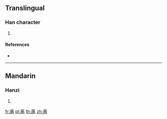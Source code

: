 {{character info/new}}
==Translingual==

===Han character===
{{Han char|rn=140|rad=艸|as=09|sn=15|four=44227|canj=TJBJ}}

# {{defn|Han|sort=艸09}}

====References====
* {{Han ref|kx=1042.430|dkj=31347|dj=1503.070|hdz=53244.020|uh=8433|ud=33843|bh=DFD9|bd=57305}}

----

==Mandarin==

===Hanzi===
{{cmn-hanzi|pin=[[cè]] ([[ce4]]), [[nán]] ([[nan2]])|wg=ts'e<sup>4</sup>, nan<sup>2</sup>}}

# {{defn|lang=cmn|sort=艸09}}

[[fr:萳]]
[[pl:萳]]
[[th:萳]]
[[zh:萳]]